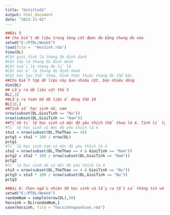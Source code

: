 ```yaml
---
title: "Untitled1"
output: html_document
date: "2023-11-02"
---
```





```r
##Bài 5
## Cho biết dữ liệu trong từng cột được đo bằng thang đo nào
setwd("E:/PTDL/Week6")
load(file =  "HocSinh.rda")
View(DL)
#Cột giới tính là thang đo định danh
#Cột lớp là thang đo định danh
#Cột tuổi là thang đo tỉ lệ
#Cột nơi ở là thang đo định danh
#Cột học lực,thể thao, hình thức thuộc thang đo thứ bậc
##Cho biết tập dữ liệu này bao nhiêu cột, bao nhiêu dòng
dim(DL)
## Lấy ra dữ liệu cột thứ 3
DL[,3]
##Lấy ra toàn bộ dữ liệu ở dòng thứ 10
DL[10,]
##Tính số học sinh nữ, nam
nrow(subset(DL,GioiTinh == "Nu"))
nrow(subset(DL,GioiTinh == "Nam"))
##Tỉnh tỉ lệ học sinh có mức độ yêu thích thể thao là 4. Tính tỉ lệ này trong nhóm học sinh nam, nữ
#Tỉ lệ học sinh có mức độ yêu thích là 4
stu1 = nrow(subset(DL,TheThao == 4))
pctg1 = stu1 * 100 / nrow(DL)
pctg1
#Tỉ lệ học sinh nam có mức độ yêu thích là 4
stu2 = nrow(subset(DL,TheThao == 4 & GioiTinh == "Nam"))
pctg2 = stu2 * 100 / nrow(subset(DL,GioiTinh == "Nam"))
pctg2
#Tỉ lệ học sinh nữ có mức độ yêu thích là 4
stu3 = nrow(subset(DL,TheThao == 4 & GioiTinh == "Nu"))
pctg3 = stu3 * 100 / nrow(subset(DL,GioiTinh == "Nu"))
pctg3
```

```r
##Bài 6: Chọn ngẫu nhiên 50 học sinh và lấy ra tất cả thông tin về 50 người đó. Lưu dữ liệu dưới dạng .rda
setwd("E:/PTDL/Week6")
randomNum = sample(nrow(DL),50)
hocsinh = DL[randomNum,]
save(hocsinh, file = "hocsinhngaunhien.rda")

```


